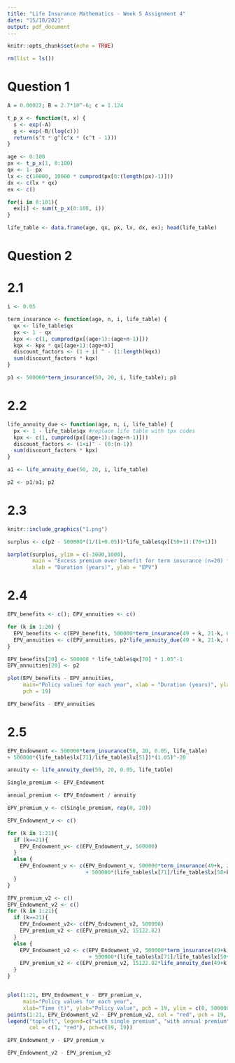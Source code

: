 ---
title: "Life Insurance Mathematics - Week 5 Assignment 4"
date: "15/10/2021"
output: pdf_document
---

\begin{center}
Group 3: Vu The Doan (12918687), Shagun Saini (13011448), Ngoc Nguyen (13009842), Aljer Lee Zhen Yee (12563412)
\end{center}

```{r setup, include=FALSE}
knitr::opts_chunk$set(echo = TRUE)

rm(list = ls())
```

# Question 1

```{r}
A = 0.00022; B = 2.7*10^-6; c = 1.124

t_p_x <- function(t, x) {
  s <- exp(-A)
  g <- exp(-B/(log(c)))
  return(s^t * g^(c^x * (c^t - 1)))
}

age <- 0:100
px <- t_p_x(1, 0:100)
qx <- 1- px
lx <- c(10000, 10000 * cumprod(px[0:(length(px)-1)]))
dx <- c(lx * qx)
ex <- c()

for(i in 0:101){
  ex[i] <- sum(t_p_x(0:100, i))
}

life_table <- data.frame(age, qx, px, lx, dx, ex); head(life_table)

```

# Question 2 

# 2.1
```{r}
i <- 0.05

term_insurance <- function(age, n, i, life_table) {
  qx <- life_table$qx
  px <- 1 - qx
  kpx <- c(1, cumprod(px[(age+1):(age+n-1)]))
  kqx <- kpx * qx[(age+1):(age+n)]
  discount_factors <- (1 + i) ^ - (1:length(kqx))
  sum(discount_factors * kqx)
}

p1 <- 500000*term_insurance(50, 20, i, life_table); p1

```

# 2.2

```{r}
life_annuity_due <- function(age, n, i, life_table) {
  px <- 1 - life_table$qx #replace life table with tpx codes
  kpx <- c(1, cumprod(px[(age+1):(age+n-1)]))
  discount_factors <- (1+i)^ - (0:(n-1))
  sum(discount_factors * kpx)
}

a1 <- life_annuity_due(50, 20, i, life_table)

p2 <- p1/a1; p2
```

# 2.3

```{r pressure, echo=FALSE, fig.cap="The expression for the policy value", out.width = '100%'}
knitr::include_graphics("1.png")
```

```{r}
surplus <- c(p2 - 500000*(1/(1+0.05))*life_table$qx[(50+1):(70+1)]) 

barplot(surplus, ylim = c(-3000,1000), 
        main = "Excess premium over benefit for term insurance (n=20) for (50)",
        xlab = "Duration (years)", ylab = "EPV")

```

# 2.4

```{r}
EPV_benefits <- c(); EPV_annuities <- c()

for (k in 1:20) {
  EPV_benefits <- c(EPV_benefits, 500000*term_insurance(49 + k, 21-k, 0.05, life_table))
  EPV_annuities <- c(EPV_annuities, p2*life_annuity_due(49 + k, 21-k, 0.05, life_table))
}

EPV_benefits[20] <- 500000 * life_table$qx[70] * 1.05^-1
EPV_annuities[20] <- p2

plot(EPV_benefits - EPV_annuities, 
     main="Policy values for each year", xlab = "Duration (years)", ylab = "Policy value", 
     pch = 19)

EPV_benefits - EPV_annuities
```

# 2.5

```{r}
EPV_Endowment <- 500000*term_insurance(50, 20, 0.05, life_table) 
+ 500000*(life_table$lx[71]/life_table$lx[51])*(1.05)^-20

annuity <- life_annuity_due(50, 20, 0.05, life_table)

Single_premium <- EPV_Endowment

annual_premium <- EPV_Endowment / annuity

EPV_premium_v <- c(Single_premium, rep(0, 20))

EPV_Endowment_v <- c()

for (k in 1:21){
  if (k==21){
    EPV_Endowment_v<- c(EPV_Endowment_v, 500000)
  }
  else {
    EPV_Endowment_v <- c(EPV_Endowment_v, 500000*term_insurance(49+k, 21-k, 0.05, life_table) 
                         + 500000*(life_table$lx[71]/life_table$lx[50+k])*(1.05)^(k-21))
  }
}

EPV_premium_v2 <- c()
EPV_Endowment_v2 <- c()
for (k in 1:21){
  if (k==21){
    EPV_Endowment_v2<- c(EPV_Endowment_v2, 500000)
    EPV_premium_v2 <- c(EPV_premium_v2, 15122.82)
  }
  else {
    EPV_Endowment_v2 <- c(EPV_Endowment_v2, 500000*term_insurance(49+k, 21-k, 0.05, life_table) 
                          + 500000*(life_table$lx[71]/life_table$lx[50+k])*(1.05)^(k-21))
    EPV_premium_v2 <- c(EPV_premium_v2, 15122.82*life_annuity_due(49+k, 21-k, 0.05, life_table)) 
  }
}


plot(1:21, EPV_Endowment_v - EPV_premium_v, 
     main="Policy values for each year", 
     xlab="Time (t)", ylab="Policy value", pch = 19, ylim = c(0, 500000))
points(1:21, EPV_Endowment_v2 - EPV_premium_v2, col = "red", pch = 19, cex=0.8)
legend("topleft", legend=c("with single premium", "with annual premium"), 
       col = c(1, "red"), pch=c(19, 19))

```
```{r}
EPV_Endowment_v - EPV_premium_v
```

```{r}
EPV_Endowment_v2 - EPV_premium_v2 
```